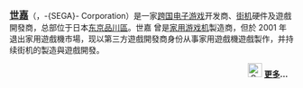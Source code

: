 {{Shortcut|P:SEGA}}
<big>'''[[世嘉|世嘉]]'''</big>（{{Nihongo||株式會社セガ}}，-{SEGA}- Corporation）是一家[[跨国公司|跨国]][[电子游戏|电子游戏]]开发商、[[街机|街机]]硬件及遊戲開發商，总部位于日本[[东京|东京]][[品川區|品川區]]。世嘉 曾是[[家用游戏机|家用游戏机]]製造商，但於 2001 年退出家用遊戲機市場，现以第三方遊戲開發商身份从事家用遊戲機遊戲製作，并持续街机的製造與遊戲開發。
<div class="noprint" style="text-align: right; margin-right: 10px; margin-bottom: 4px;">[[File:Genesis_controller.png|25px]] '''[[世嘉|更多]]...'''</div>